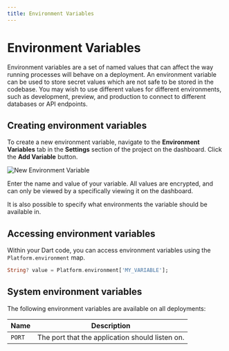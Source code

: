 ```yaml
---
title: Environment Variables
---
```


# Environment Variables

Environment variables are a set of named values that can affect the way running processes will behave on a deployment. An environment variable can be used to store secret values which are not safe to be stored in the codebase. You may wish to use
different values for different environments, such as development, preview, and production to connect to different databases or API endpoints.

## Creating environment variables

To create a new environment variable, navigate to the **Environment Variables** tab in the **Settings** section of the project on the dashboard. Click the **Add Variable** button.

![New Environment Variable](/assets/new-env-variable.png)

Enter the name and value of your variable. All values are encrypted, and can only be viewed by a specifically viewing it on the dashboard.

It is also possible to specify what environments the variable should be available in.

## Accessing environment variables

Within your Dart code, you can access environment variables using the `Platform.environment` map.

```dart
String? value = Platform.environment['MY_VARIABLE'];
```

## System environment variables

The following environment variables are available on all deployments:

| Name   | Description                                     |
| ------ | ----------------------------------------------- |
| `PORT` | The port that the application should listen on. |
